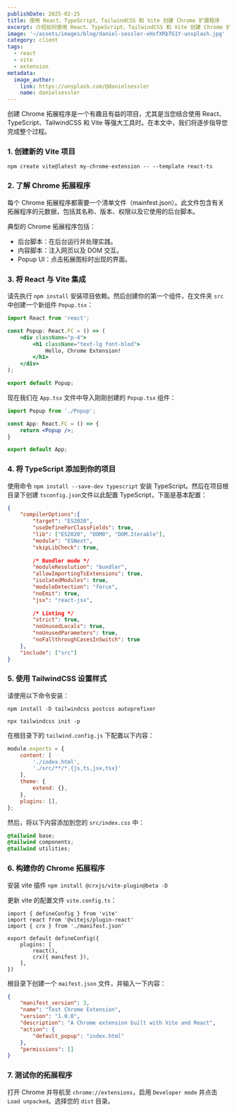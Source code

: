 ```yaml
---
publishDate: 2025-02-25
title: 使用 React、TypeScript、TailwindCSS 和 Vite 创建 Chrome 扩展程序
excerpt: 介绍如何使用 React、TypeScript、TailwindCSS 和 Vite 创建 Chrome 扩展程序。
image: '~/assets/images/blog/daniel-sessler-xHxfXRbTG1Y-unsplash.jpg'
category: client
tags:
  - react
  - vite
  - extension 
metadata:
  image_author:
    link: https://unsplash.com/@danielsessler
    name: danielsessler
---
```


创建 Chrome 拓展程序是一个有趣且有益的项目，尤其是当您结合使用 React、TypeScript、TailwindCSS 和 Vite 等强大工具时。在本文中，我们将逐步指导您完成整个过程。

### 1. 创建新的 Vite 项目

`npm create vite@latest my-chrome-extension -- --template react-ts`

### 2. 了解 Chrome 拓展程序

每个 Chrome 拓展程序都需要一个清单文件（mainfest.json）。此文件包含有关拓展程序的元数据，包括其名称、版本、权限以及它使用的后台脚本。

典型的 Chrome 拓展程序包括：

- 后台脚本：在后台运行并处理实践。
- 内容脚本：注入网页以及 DOM 交互。
- Popup UI：点击拓展图标时出现的界面。

### 3. 将 React 与 Vite 集成

请先执行 `npm install` 安装项目依赖。然后创建你的第一个组件，在文件夹 `src` 中创建一个新组件 `Popup.tsx`：

```jsx
import React from 'react';

const Popup: React.FC = () => (
    <div className="p-4">
        <h1 className="text-lg font-blod">
            Hello, Chrome Extension!
        </h1>
    </div>
);

export default Popup;
```

现在我们在 `App.tsx` 文件中导入刚刚创建的 `Popup.tsx` 组件：

```jsx
import Popup from './Popup';

const App: React.FC = () => {
    return <Popup />;
}

export default App;
```

### 4. 将 TypeScript 添加到你的项目

使用命令 `npm install --save-dev typescript` 安装 TypeScript。然后在项目根目录下创建 `tsconfig.json`文件以此配置 TypeScript，下面是基本配置：

```json
{
    "compilerOptions":{
        "target": "ES2020",
        "useDefineForClassFields": true,
        "lib": ["ES2020", "DOM0", "DOM.Iterable"],
        "module": "ESNext",
        "skipLibCheck": true,
        
        /* Bundler mode */
        "moduleResolution": "bundler",
        "allowImportingTsExtensions": true,
        "isolatedModules": true,
        "moduleDetection": "force",
        "noEmit": true,
        "jsx": "react-jsx",
        
        /* Linting */
        "strict": true,
        "noUnusedLocals": true,
        "noUnusedParameters": true,
        "noFallthroughCasesInSwitch": true
    },
    "include": ["src"]
}
```

### 5. 使用 TailwindCSS 设置样式

请使用以下命令安装：

```shell
npm install -D tailwindcss postcss autoprefixer

npx tailwindcss init -p
```

在根目录下的 `tailwind.config.js` 下配置以下内容：

```javascript
module.exports = {
    content: [
        './index.html',
        './src/**/*.{js,ts,jsx,tsx}'
    ],
    theme: {
        extend: {},
    },
    plugins: [],
};
```

然后，将以下内容添加到您的 `src/index.css` 中：

```css
@tailwind base;
@tailwind components;
@tailwind utilities;
```

### 6. 构建你的 Chrome 拓展程序

安装 vite 插件 `npm install @crxjs/vite-plugin@beta -D`

更新 vite 的配置文件 `vite.config.ts`：

```tsx
import { defineConfig } from 'vite'
import react from '@vitejs/plugin-react'
import { crx } from './manifest.json'

export default defineConfig({
    plugins: [
        react(),
        crx({ manifest }),
    ],
})
```

根目录下创建一个 `maifest.json` 文件，并输入一下内容：

```json
{
    "manifest_version": 3,
    "name": "Test Chrome Extension",
    "version": "1.0.0",
    "description": "A Chrome extension built with Vite and React",
    "action": {
        "default_popup": "index.html"
    },
    "permissions": []
}
```

### 7. 测试你的拓展程序

打开 Chrome 并导航至 `chrome://extensions`，启用 `Developer mode` 并点击 `Load unpacked`。选择您的 `dist` 目录。
